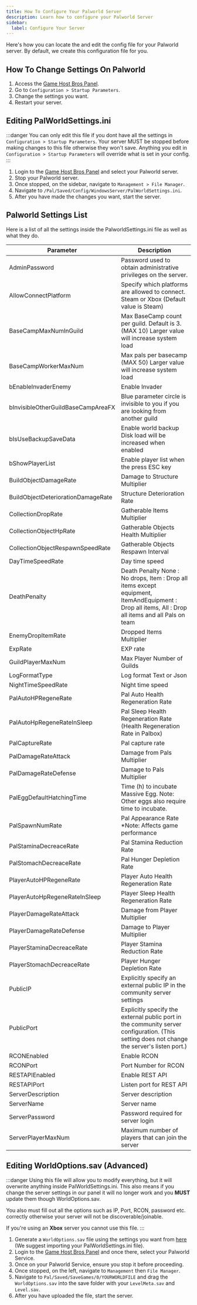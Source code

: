 ```yaml
---
title: How To Configure Your Palworld Server
description: Learn how to configure your Palworld Server 
sidebar:
  label: Configure Your Server
---
```


Here's how you can locate the and edit the config file for your Palworld server. By default, we create this configuration file for you.

## How To Change Settings On Palworld

1. Access the [Game Host Bros Panel](https://panel.gamehostbros.com/).
2. Go to `Configuration > Startup Parameters`.
3. Change the settings you want.
4. Restart your server.

## Editing PalWorldSettings.ini

:::danger
You can only edit this file if you dont have all the settings in `Configuration > Startup Parameters`. Your server MUST be stopped before making changes to this file otherwise they won't save. Anything you edit in `Configuration > Startup Parameters` will override what is set in your config.
:::

1. Login to the [Game Host Bros Panel](https://panel.gamehostbros.com/) and select your Palworld server.
2. Stop your Palworld server.
3. Once stopped, on the sidebar, navigate to `Management > File Manager`.
4. Navigate to `/Pal/Saved/Config/WindowsServer/PalWorldSettings.ini`.
5. After you have made the changes you want, start the server. 

## Palworld Settings List
Here is a list of all the settings inside the PalworldSettings.ini file as well as what they do.

| Parameter                          | Description                                                                                                                                         |
|------------------------------------|-----------------------------------------------------------------------------------------------------------------------------------------------------|
| AdminPassword                      | Password used to obtain administrative privileges on the server.                                                                                    |
| AllowConnectPlatform               | Specify which platforms are allowed to connect. Steam or Xbox (Default value is Steam)                                                              |
| BaseCampMaxNumInGuild              | Max BaseCamp count per guild. Default is 3. (MAX 10) Larger value will increase system load                                                         |
| BaseCampWorkerMaxNum               | Max pals per basecamp (MAX 50) Larger value will increase system load                                                                               |
| bEnableInvaderEnemy                | Enable Invader                                                                                                                                      |
| bInvisibleOtherGuildBaseCampAreaFX | Blue parameter circle is invisible to you if you are looking from another guild                                                                     |
| bIsUseBackupSaveData               | Enable world backup Disk load will be increased when enabled                                                                                        |
| bShowPlayerList                    | Enable player list when the press ESC key                                                                                                           |
| BuildObjectDamageRate              | Damage to Structure Multiplier                                                                                                                      |
| BuildObjectDeteriorationDamageRate | Structure Deterioration Rate                                                                                                                        |
| CollectionDropRate                 | Gatherable Items Multiplier                                                                                                                         |
| CollectionObjectHpRate             | Gatherable Objects Health Multiplier                                                                                                                |
| CollectionObjectRespawnSpeedRate   | Gatherable Objects Respawn Interval                                                                                                                 |
| DayTimeSpeedRate                   | Day time speed                                                                                                                                      |
| DeathPenalty                       | Death Penalty None : No drops, Item : Drop all items except equipment, ItemAndEquipment : Drop all items, All : Drop all items and all Pals on team |
| EnemyDropItemRate                  | Dropped Items Multiplier                                                                                                                            |
| ExpRate                            | EXP rate                                                                                                                                            |
| GuildPlayerMaxNum                  | Max Player Number of Guilds                                                                                                                         |
| LogFormatType                      | Log format Text or Json                                                                                                                             |
| NightTimeSpeedRate                 | Night time speed                                                                                                                                    |
| PalAutoHPRegeneRate                | Pal Auto Health Regeneration Rate                                                                                                                   |
| PalAutoHpRegeneRateInSleep         | Pal Sleep Health Regeneration Rate (Health Regeneration Rate in Palbox)                                                                             |
| PalCaptureRate                     | Pal capture rate                                                                                                                                    |
| PalDamageRateAttack                | Damage from Pals Multiplier                                                                                                                         |
| PalDamageRateDefense               | Damage to Pals Multiplier                                                                                                                           |
| PalEggDefaultHatchingTime          | Time (h) to incubate Massive Egg. Note: Other eggs also require time to incubate.                                                                   |
| PalSpawnNumRate                    | Pal Appearance Rate *Note: Affects game performance                                                                                                 |
| PalStaminaDecreaceRate             | Pal Stamina Reduction Rate                                                                                                                          |
| PalStomachDecreaceRate             | Pal Hunger Depletion Rate                                                                                                                           |
| PlayerAutoHPRegeneRate             | Player Auto Health Regeneration Rate                                                                                                                |
| PlayerAutoHpRegeneRateInSleep      | Player Sleep Health Regeneration Rate                                                                                                               |
| PlayerDamageRateAttack             | Damage from Player Multiplier                                                                                                                       |
| PlayerDamageRateDefense            | Damage to Player Multiplier                                                                                                                         |
| PlayerStaminaDecreaceRate          | Player Stamina Reduction Rate                                                                                                                       |
| PlayerStomachDecreaceRate          | Player Hunger Depletion Rate                                                                                                                        |
| PublicIP                           | Explicitly specify an external public IP in the community server settings                                                                           |
| PublicPort                         | Explicitly specify the external public port in the community server configuration. (This setting does not change the server's listen port.)         |
| RCONEnabled                        | Enable RCON                                                                                                                                         |
| RCONPort                           | Port Number for RCON                                                                                                                                |
| RESTAPIEnabled                     | Enable REST API                                                                                                                                     |
| RESTAPIPort                        | Listen port for REST API                                                                                                                            |
| ServerDescription                  | Server description                                                                                                                                  |
| ServerName                         | Server name                                                                                                                                         |
| ServerPassword                     | Password required for server login                                                                                                                  |
| ServerPlayerMaxNum                 | Maximum number of players that can join the server                                                                                                  |

## Editing WorldOptions.sav (Advanced)

:::danger
Using this file will allow you to modify everything, but it will overwrite anything inside PalWorldSettings.ini. This also means if you change the server settings in our panel it will no longer work and you **MUST** update them though WorldOptions.sav.

You also must fill out all the options such as IP, Port, RCON, password etc. correctly otherwise your server will not be discoverable/joinable.

If you're using an **Xbox** server you cannot use this file.
:::

1. Generate a `WorldOptions.sav` file using the settings you want from [here](https://palworldoptions.com/) (We suggest importing your PalWorldSettings.ini file).
2. Login to the [Game Host Bros Panel](https://panel.gamehostbros.com/) and once there, select your Palworld Service.
3. Once on your Palworld Service, ensure you stop it before proceeding.
4. Once stopped, on the left, navigate to `Management` then `File Manager`.
5. Navigate to `Pal/Saved/SaveGames/0/YOURWORLDFILE` and drag the `WorldOptions.sav` into the save folder with your `LevelMeta.sav` and `Level.sav`.
6. After you have uploaded the file, start the server. 
